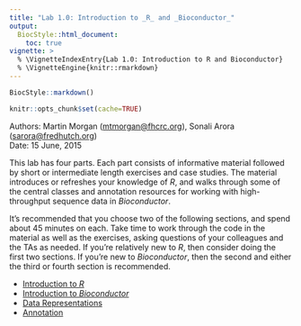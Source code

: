 ```yaml
---
title: "Lab 1.0: Introduction to _R_ and _Bioconductor_"
output:
  BiocStyle::html_document:
    toc: true
vignette: >
  % \VignetteIndexEntry{Lab 1.0: Introduction to R and Bioconductor}
  % \VignetteEngine{knitr::rmarkdown}
---
```


```r
BiocStyle::markdown()
```

```r
knitr::opts_chunk$set(cache=TRUE)
```

Authors: Martin Morgan (<a
  href="mailto:mtmorgan@fhcrc.org">mtmorgan@fhcrc.org</a>), Sonali
  Arora (<a
  href="mailto:sarora@fredhutch.org">sarora@fredhutch.org</a>)<br />
Date: 15 June, 2015

This lab has four parts. Each part consists of informative material
followed by short or intermediate length exercises and case
studies. The material introduces or refreshes your knowledge of _R_,
and walks through some of the central classes and annotation resources
for working with high-throughput sequence data in _Bioconductor_.

It's recommended that you choose two of the following sections, and
spend about 45 minutes on each. Take time to work through the code in
the material as well as the exercises, asking questions of your
colleagues and the TAs as needed. If you're relatively new to _R_,
then consider doing the first two sections. If you're new to
_Bioconductor_, then the second and either the third or fourth section
is recommended.

- [Introduction to _R_](Lab-Monday-Introduction-R.html)
- [Introduction to _Bioconductor_](Lab-Monday-Introduction-Bioconductor.html)
- [Data Representations](Lab-Monday-Data-Representations.html)
- [Annotation](Lab-Monday-Annotation.html)
